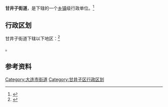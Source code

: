 {{中国乡级行政区|21/02/11/004/000}}

'''甘井子街道'''，是{{PRC admin/fullname|21/02/11/004/000|3}}下辖的一个[[乡镇|乡镇]]级行政单位。<ref>{{PRC admin/ref sgc|{{PRC admin/parent|21/02/11/004/000}}}}</ref>

== 行政区划 ==

甘井子街道下辖以下地区：<ref>{{PRC admin/ref sgc|21/02/11/004/000}}</ref>

{{PRC admin/children|21/02/11/004/000}}。

== 参考资料 ==

{{reflist}}

{{辽宁省大连市甘井子区行政区划}}
{{辽宁行政区划小作品}}
[[Category:大连市街道|Category:大连市街道]]
[[Category:甘井子区行政区划|Category:甘井子区行政区划]]